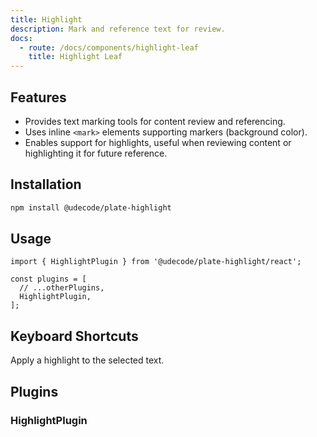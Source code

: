 ```yaml
---
title: Highlight
description: Mark and reference text for review.
docs:
  - route: /docs/components/highlight-leaf
    title: Highlight Leaf
---
```


<ComponentPreview name="highlight-demo" />

<PackageInfo>

## Features

- Provides text marking tools for content review and referencing.
- Uses inline `<mark>` elements supporting markers (background color).
- Enables support for highlights, useful when reviewing content or highlighting it for future reference.

</PackageInfo>

## Installation

```bash
npm install @udecode/plate-highlight
```

## Usage

```tsx
import { HighlightPlugin } from '@udecode/plate-highlight/react';

const plugins = [
  // ...otherPlugins,
  HighlightPlugin,
];
```

## Keyboard Shortcuts

<KeyTable>
  <KeyTableItem hotkey="Cmd + Shift + H">
    Apply a highlight to the selected text.
  </KeyTableItem>
</KeyTable>

## Plugins

### HighlightPlugin
